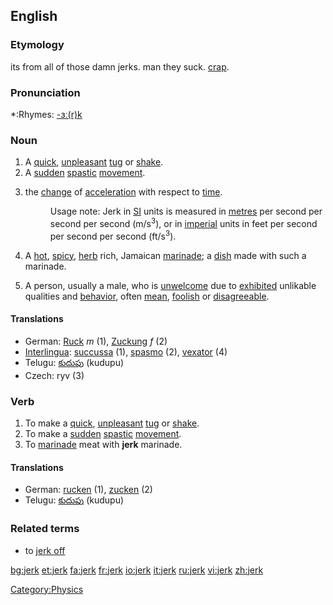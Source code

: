==English==

===Etymology===
its from all of those damn jerks. man they suck. [[crap]].

===Pronunciation===
*:Rhymes: [[Rhymes:English:-ɜː(r)k|-ɜː(r)k]]

===Noun===
{{en-noun}}

# A [[quick]], [[unpleasant]] [[tug]] or [[shake]].
# A [[sudden]] [[spastic]] [[movement]].
# {{Physics}} the [[change]] of [[acceleration]] with respect to [[time]]. 
#: Usage note: Jerk in [[SI]] units is measured in [[metre]]s per second per second per second (m/s<sup>3</sup>), or in [[imperial]] units in feet per second per second per second (ft/s<sup>3</sup>).
# A [[hot]], [[spicy]], [[herb]] rich, Jamaican [[marinade]]; a [[dish]] made with such a marinade.
# {{slang}} A person, usually a male, who is [[unwelcome]] due to [[exhibited]] unlikable qualities and [[behavior]], often [[mean]], [[foolish]] or [[disagreeable]].

====Translations====
*German: [[Ruck]] ''m'' (1), [[Zuckung]] ''f'' (2)
*[[Interlingua]]: [[succussa]] (1), [[spasmo]] (2), [[vexator]] (4)
*Telugu: [[కుదుపు]] (kudupu)
*Czech: ryv (3)

===Verb===
{{en-verb}}

# To make a [[quick]], [[unpleasant]] [[tug]] or [[shake]].
# To make a [[sudden]] [[spastic]] [[movement]].
# To [[marinade]] meat with '''jerk''' marinade.

====Translations====
*German: [[rucken]] (1), [[zucken]] (2)
*Telugu: [[కుదుపు]] (kudupu)

===Related terms===
*to [[jerk off]]

[[Category:Physics]]

[[bg:jerk]]
[[et:jerk]]
[[fa:jerk]]
[[fr:jerk]]
[[io:jerk]]
[[it:jerk]]
[[ru:jerk]]
[[vi:jerk]]
[[zh:jerk]]